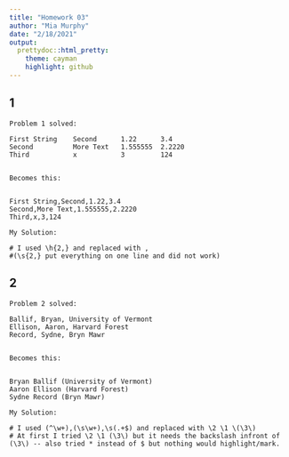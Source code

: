 ```yaml
---
title: "Homework 03"
author: "Mia Murphy"
date: "2/18/2021"
output:
  prettydoc::html_pretty:
    theme: cayman
    highlight: github
---
```

## 1
```
Problem 1 solved:

First String    Second      1.22      3.4
Second          More Text   1.555555  2.2220
Third           x           3         124


Becomes this:


First String,Second,1.22,3.4
Second,More Text,1.555555,2.2220
Third,x,3,124
```

```
My Solution:

# I used \h{2,} and replaced with ,
#(\s{2,} put everything on one line and did not work)
```

## 2
```
Problem 2 solved:

Ballif, Bryan, University of Vermont
Ellison, Aaron, Harvard Forest
Record, Sydne, Bryn Mawr


Becomes this:


Bryan Ballif (University of Vermont)
Aaron Ellison (Harvard Forest)
Sydne Record (Bryn Mawr)
```

```
My Solution:

# I used (^\w+),(\s\w+),\s(.+$) and replaced with \2 \1 \(\3\)
# At first I tried \2 \1 (\3\) but it needs the backslash infront of (\3\) -- also tried * instead of $ but nothing would highlight/mark.
```


